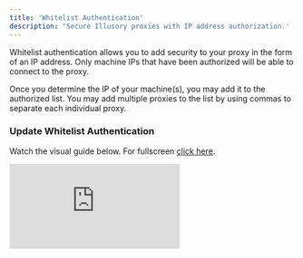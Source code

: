 ```yaml
---
title: 'Whitelist Authentication'
description: 'Secure Illusory proxies with IP address authorization.'
---
```


Whitelist authentication allows you to add security to your proxy in the form of an IP address. Only machine IPs that have been authorized will be able to connect to the proxy.

<Info>
    Once you determine the IP of your machine(s), you may add it to the authorized list. You may add multiple proxies to the list by using commas to separate each individual proxy.
</Info>

### Update Whitelist Authentication

Watch the visual guide below. For fullscreen [click here](https://app.arcade.software/share/1TfjcT9XIrtLGyIJ8khr).

<div style={{
  position: 'relative',
  paddingBottom: 'calc(66% + 41px)',
  height: '0'
  }}>
<iframe
  src="https://demo.arcade.software/1TfjcT9XIrtLGyIJ8khr?embed"
  title="Whitelist Authentication"
  frameborder="0"
  loading="lazy"
  allowfullscreen
  webkitallowfullscreen
  mozallowfullscreen
  style={{
    background: '#030515',
    width: '100%',
    height: '100%',
    position: 'absolute',
    top: '0',
    left: '0',
    colorScheme: 'none'
  }}></iframe>
</div>
